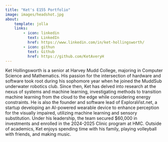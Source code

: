 ```yaml
---
title: "Ket's E155 Portfolio"
image: images/headshot.jpg
about:
    template: jolla
    links:
        - icon: linkedin
          text: LinkedIn
          href: https://www.linkedin.com/in/ket-hollingsworth/
        - icon: githun
          text: Github
          href: https://github.com/KetAveryH
---
```


Ket Hollingsworth is a senior at Harvey Mudd College, majoring in Computer Science and Mathematics. His passion for the intersection of hardware and software took root during his sophomore year when he joined the MuddSub underwater robotics club. Since then, Ket has delved into research at the nexus of systems and machine learning, investigating methods to transition machine learning from the cloud to the edge while considering energy constraints. He is also the founder and software lead of ExploraVist.net, a startup developing an AI-powered wearable device to enhance perception for the visually impaired, utilizing machine learning and sensory substitution. Under his leadership, the team secured $60,000 in investments and enrolled in the 2024-2025 Clinic program at HMC. Outside of academics, Ket enjoys spending time with his family, playing volleyball with friends, and making music.

